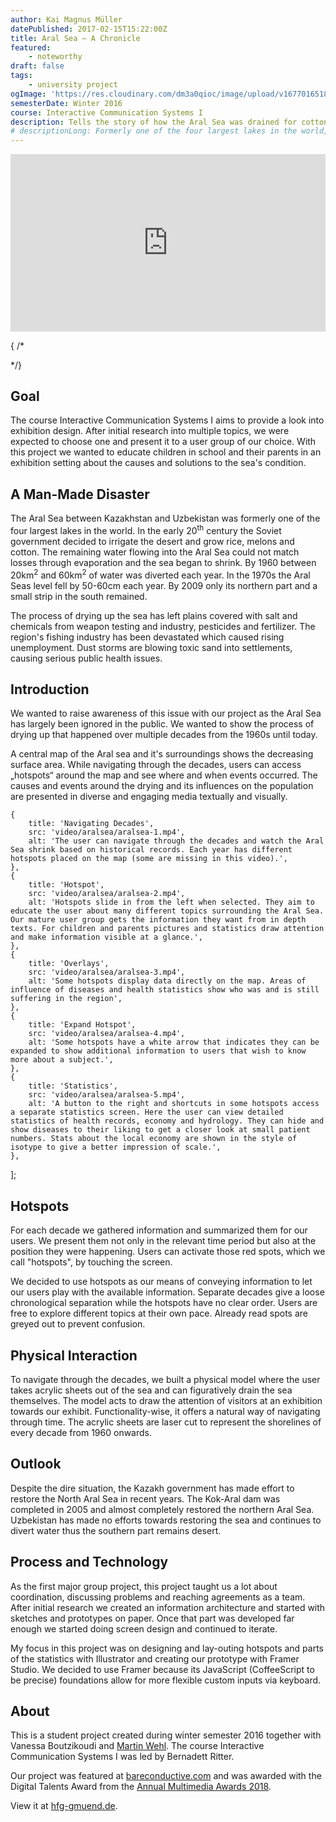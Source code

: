 ```yaml
---
author: Kai Magnus Müller
datePublished: 2017-02-15T15:22:00Z
title: Aral Sea – A Chronicle
featured:
    - noteworthy
draft: false
tags:
    - university project
ogImage: 'https://res.cloudinary.com/dm3a0qioc/image/upload/v1677016518/aralsea-physical_s7k0kb.jpg'
semesterDate: Winter 2016
course: Interactive Communication Systems I
description: Tells the story of how the Aral Sea was drained for cotton plantations and other agriculture during the soviet era. Users can navigate through the drying process by removing water themselves in the form of blue acrylic sheets.
# descriptionLong: Formerly one of the four largest lakes in the world, the Aral Sea has been steadily shrinking since the 1960s. With this project, we want to give a comprehensive overview of the greatest man made intervention in history of nature. The project was awarded with the Digital Talents Award from the Annual Multimedia Awards 2018.
---
```



<div style="padding:56.25% 0 0 0;position:relative;">
	<iframe
                src="https://player.vimeo.com/video/795725754?h=fe3fdd77e1&title=0&byline=0&portrait=0"
                frameborder="0"
                allow="autoplay; fullscreen; picture-in-picture"
                allowfullscreen
                style="position:absolute;top:0;left:0;width:100%;height:100%;"
                title="Aralsee - Eine Chronik"></iframe>
</div>
<script src="https://player.vimeo.com/api/player.js"></script>

{ /* <Figure alt="" src="/video/aralsea/aralsea-header.mp4" type="video" fullWidth></Figure> */}

## Goal

The course Interactive Communication Systems I aims to provide a look into exhibition design. After initial research
into multiple topics, we were expected to choose one and present it to a user group of our choice. With this project we
wanted to educate children in school and their parents in an exhibition setting about the causes and solutions to the
sea's condition.

## A Man-Made Disaster

The Aral Sea between Kazakhstan and Uzbekistan was formerly one of the four largest lakes in the world. In the early
20<sup>th</sup> century the Soviet government decided to irrigate the desert and grow rice, melons and cotton. The remaining water flowing into the Aral Sea could not match losses through evaporation and the sea began to shrink. By 1960 between 20km<sup>2</sup> and 60km<sup>2</sup> of water was diverted each year. In the 1970s the Aral Seas level fell by 50-60cm each year. By 2009 only its northern part and a small strip in the south remained.

The process of drying up the sea has left plains covered with salt and chemicals from weapon testing and industry,
pesticides and fertilizer. The region's fishing industry has been devastated which caused rising unemployment. Dust
storms are blowing toxic sand into settlements, causing serious public health issues.

## Introduction

We wanted to raise awareness of this issue with our project as the Aral Sea has largely been ignored in the public. We
wanted to show the process of drying up that happened over multiple decades from the 1960s until today.

A central map of the Aral sea and it's surroundings shows the decreasing surface area. While navigating through the
decades, users can access „hotspots“ around the map and see where and when events occurred. The causes and events around
the drying and its influences on the population are presented in diverse and engaging media textually and visually.

    {
        title: 'Navigating Decades',
        src: 'video/aralsea/aralsea-1.mp4',
        alt: 'The user can navigate through the decades and watch the Aral Sea shrink based on historical records. Each year has different hotspots placed on the map (some are missing in this video).',
    },
    {
        title: 'Hotspot',
        src: 'video/aralsea/aralsea-2.mp4',
        alt: 'Hotspots slide in from the left when selected. They aim to educate the user about many different topics surrounding the Aral Sea. Our mature user group gets the information they want from in depth texts. For children and parents pictures and statistics draw attention and make information visible at a glance.',
    },
    {
        title: 'Overlays',
        src: 'video/aralsea/aralsea-3.mp4',
        alt: 'Some hotspots display data directly on the map. Areas of influence of diseases and health statistics show who was and is still suffering in the region',
    },
    {
        title: 'Expand Hotspot',
        src: 'video/aralsea/aralsea-4.mp4',
        alt: 'Some hotspots have a white arrow that indicates they can be expanded to show additional information to users that wish to know more about a subject.',
    },
    {
        title: 'Statistics',
        src: 'video/aralsea/aralsea-5.mp4',
        alt: 'A button to the right and shortcuts in some hotspots access a separate statistics screen. Here the user can view detailed statistics of health records, economy and hydrology. They can hide and show diseases to their liking to get a closer look at small patient numbers. Stats about the local economy are shown in the style of isotype to give a better impression of scale.',
    },
];

<UseCase client:visible srcSet={_srcSet2}></UseCase>

## Hotspots

For each decade we gathered information and summarized them for our users. We present them not only in the relevant time
period but also at the position they were happening. Users can activate those red spots, which we call "hotspots", by
touching the screen.

We decided to use hotspots as our means of conveying information to let our users play with the available information.
Separate decades give a loose chronological separation while the hotspots have no clear order. Users are free to explore
different topics at their own pace. Already read spots are greyed out to prevent confusion.

<Figure
            alt="An opened hotspot with other hotspots in the back. Users can expand some hotspots to reveal more information
should they desire so. A tap on the 'x' closes it. alternatively they can switch to another one directly via the map."
            src="https://res.cloudinary.com/dm3a0qioc/image/upload/v1677016519/aralsea-hotspot13_cvntys.png"
            width="1920"
            height="1080"></Figure>

## Physical Interaction

To navigate through the decades, we built a physical model where the user takes acrylic sheets out of the sea and can
figuratively drain the sea themselves. The model acts to draw the attention of visitors at an exhibition towards our
exhibit. Functionality-wise, it offers a natural way of navigating through time. The acrylic sheets are laser cut to
represent the shorelines of every decade from 1960 onwards.

<Figure
            alt="The model is made of sheets of 6 mm plywood with cutouts representing the different shorelines. We painted
contacts on the plywood and small strips on the acrylic sheets to close the circuits. The contacts are then connected to
a MakeyMakey which relays them to our Framer prototype as easy to parse key inputs."
	src="https://res.cloudinary.com/dm3a0qioc/image/upload/v1677016518/aralsea-physical_s7k0kb.jpg"
	width="2656"
	height="1494"></Figure>

## Outlook

Despite the dire situation, the Kazakh government has made effort to restore the North Aral Sea in recent years. The
Kok-Aral dam was completed in 2005 and almost completely restored the northern Aral Sea. Uzbekistan has made no efforts
towards restoring the sea and continues to divert water thus the southern part remains desert.

## Process and Technology

As the first major group project, this project taught us a lot about coordination, discussing problems and reaching
agreements as a team. After initial research we created an information architecture and started with sketches and
prototypes on paper. Once that part was developed far enough we started doing screen design and continued to iterate.

My focus in this project was on designing and lay-outing hotspots and parts of the statistics with Illustrator and
creating our prototype with Framer Studio. We decided to use Framer because its JavaScript (CoffeeScript to be precise)
foundations allow for more flexible custom inputs via keyboard.

## About

This is a student project created during winter semester 2016 together with Vanessa Boutzikoudi
and [Martin Wehl](http://www.martinwehl.de). The course Interactive Communication Systems I was led by
Bernadett Ritter.

Our project was featured
at [bareconductive.com](https://web.archive.org/web/20200925065629/https://www.bareconductive.com/news/an-interactive-project-about-the-aral-sea-made-with-electric-paint/)
and was awarded with the Digital Talents Award from
the [Annual Multimedia Awards 2018](https://web.archive.org/web/20180218221816/http://www.annual-multimedia.de/gewinner_2018/).

View it at [hfg-gmuend.de](http://www.hfg-gmuend.de/annual-multimediaaward-hfg.html).
